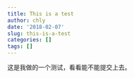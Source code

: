 ```yaml
---
title: This is a test
author: chly
date: '2018-02-07'
slug: this-is-a-test
categories: []
tags: []
---
```


这是我做的一个测试，看看能不能提交上去。